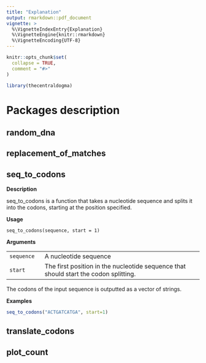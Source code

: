 ```yaml
---
title: "Explanation"
output: rmarkdown::pdf_document
vignette: >
  %\VignetteIndexEntry{Explanation}
  %\VignetteEngine{knitr::rmarkdown}
  %\VignetteEncoding{UTF-8}
---
```


```r
knitr::opts_chunk$set(
  collapse = TRUE,
  comment = "#>"
)
```

```r
library(thecentraldogma)
```

# Packages description

## random_dna

## replacement_of_matches

## seq_to_codons

**Description**

seq_to_codons is a function that takes a nucleotide sequence and splits it into the codons, starting at the position specified.

**Usage**

```         
seq_to_codons(sequence, start = 1)
```

**Arguments**

|            |                                                                                      |
|-------------|-----------------------------------------------------------|
| `sequence` | A nucleotide sequence                                                                |
| `start`    | The first position in the nucleotide sequence that should start the codon splitting. |

The codons of the input sequence is outputted as a vector of strings.

**Examples**

```r
seq_to_codons("ACTGATCATGA", start=1)
```

## translate_codons

## plot_count
